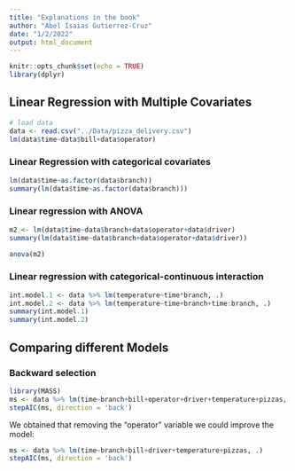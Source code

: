 ```yaml
---
title: "Explanations in the book"
author: "Abel Isaias Gutierrez-Cruz"
date: "1/2/2022"
output: html_document
---
```


```r
knitr::opts_chunk$set(echo = TRUE)
library(dplyr)
```

## Linear Regression with Multiple Covariates
```r
# load data
data <- read.csv("../Data/pizza_delivery.csv")
lm(data$time~data$bill+data$operator)
```

### Linear Regression with categorical covariates
```r
lm(data$time~as.factor(data$branch))
summary(lm(data$time~as.factor(data$branch)))
```

### Linear regression with ANOVA
```r
m2 <- lm(data$time~data$branch+data$operator+data$driver)
summary(lm(data$time~data$branch+data$operator+data$driver))

anova(m2)
```

### Linear regression with categorical-continuous interaction
```r
int.model.1 <- data %>% lm(temperature~time*branch, .)
int.model.2 <- data %>% lm(temperature~time+branch+time:branch, .)
summary(int.model.1)
summary(int.model.2)
```

## Comparing different Models

### Backward selection

```r
library(MASS)
ms <- data %>% lm(time~branch+bill+operator+driver+temperature+pizzas, .)
stepAIC(ms, direction = 'back')
```

We obtained that removing the "operator" variable we could improve the model:
```r
ms <- data %>% lm(time~branch+bill+driver+temperature+pizzas, .)
stepAIC(ms, direction = 'back')
```

